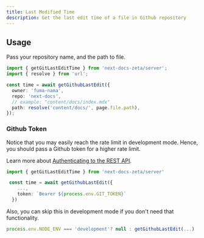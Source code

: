 ```yaml
---
title: Last Modified Time
description: Get the last edit time of a file in Github repository
---
```


## Usage

Pass your repository name, and the path to file.

```ts
import { getGitLastEditTime } from 'next-docs-zeta/server';
import { resolve } from 'url';

const time = await getGithubLastEdit({
  owner: 'fuma-nama',
  repo: 'next-docs',
  // example: "content/docs/index.mdx"
  path: resolve('content/docs/', page.file.path),
});
```

### Github Token

Notice that you may easily reach the rate limit in development mode. Hence, you
should pass a Github token for a higher rate limit.

Learn more about
[Authenticating to the REST API](https://docs.github.com/en/rest/overview/authenticating-to-the-rest-api).

```ts
import { getGitLastEditTime } from 'next-docs-zeta/server'

 const time = await getGithubLastEdit({
    ...,
    token: `Bearer ${process.env.GIT_TOKEN}`
  })
```

Also, you can skip this in development mode if you don't need that
functionality.

```ts
process.env.NODE_ENV === 'development'? null : getGithubLastEdit(...)
```
